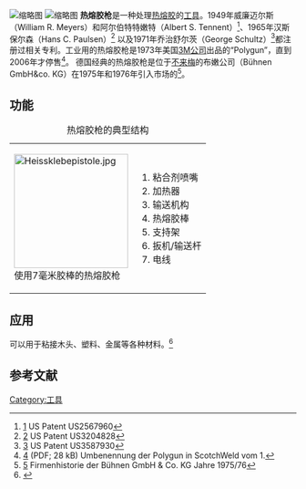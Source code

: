 [[File:1111-1_Hot_Glue_Gun_intern_-_Interna_einer_Heißklebepstole.jpg|缩略图]]
[[File:Glue_Gun.jpg|缩略图]]
'''热熔胶枪'''是一种处理[[热熔胶|热熔胶]]的[[工具|工具]]。1949年威廉迈尔斯（William R. Meyers）和阿尔伯特特嫩特（Albert S. Tennent）<ref>[http://www.google.com/patents/about?id=eIViAAAAEBAJ] US Patent US2567960</ref>、1965年汉斯保尔森（Hans C. Paulsen）<ref>[http://www.google.com/patents/about?id=CelhAAAAEBAJ] US Patent US3204828</ref> 以及1971年乔治舒尔茨（George Schultz）<ref>[http://www.google.com/patents/about?id=tHN0AAAAEBAJ] US Patent US3587930</ref>都注册过相关专利。工业用的热熔胶枪是1973年美国[[3M公司|3M公司]]出品的“Polygun”，直到2006年才停售<ref>[http://multimedia.3m.com/mws/mediawebserver?mwsId=66666UuZjcFSLXTtMxM_m8TtEVuQEcuZgVs6EVs6E666666--&fn=Scotch-WeldRebrand020106.pdf] {{Wayback|url=http://multimedia.3m.com/mws/mediawebserver?mwsId=66666UuZjcFSLXTtMxM_m8TtEVuQEcuZgVs6EVs6E666666--&fn=Scotch-WeldRebrand020106.pdf |date=20130201085655 }} (PDF; 28 kB) Umbenennung der Polygun in ScotchWeld vom 1.</ref>。 德国经典的热熔胶枪是位于[[不来梅|不来梅]]的布嫩公司（Bühnen GmbH&co. KG）在1975年和1976年引入市场的<ref>[http://www.buehnen.de/ueber-uns/geschichte/#1976] {{Wayback|url=http://www.buehnen.de/ueber-uns/geschichte/#1976 |date=20210126081507 }} Firmenhistorie der Bühnen GmbH & Co. KG Jahre 1975/76</ref>。

== 功能 ==

{| class="wikitable" style="margin-bottom: 29px;"
|+热熔胶枪的典型结构
| [[File:Heissklebepistole.jpg|200px]]<br>使用7毫米胶棒的热熔胶枪
|
# 粘合剂喷嘴
# 加热器
# 输送机构
# 热熔胶棒
# 支持架
# 扳机/输送杆
# 电线
|}
==应用==
可以用于粘接木头、塑料、金属等各种材料。<ref>{{cite web|title=Tipps & Tricks Heißklebepistolen und Klebesticks|url=https://media.bahag.com/assets/85/30/853074_21642618.pdf|website=BAUHAUS|accessdate=2017-03-23|language=de|archive-date=2017-03-24|archive-url=https://web.archive.org/web/20170324084447/https://media.bahag.com/assets/85/30/853074_21642618.pdf|dead-url=no}}</ref>
== 参考文献 ==
<references />
[[Category:工具|Category:工具]]